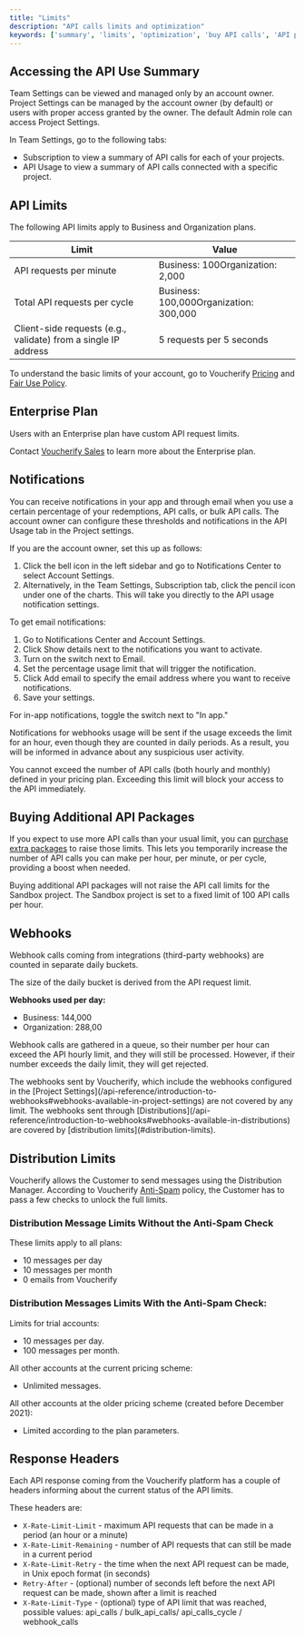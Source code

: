 ```yaml
---
title: "Limits"
description: "API calls limits and optimization"
keywords: ['summary', 'limits', 'optimization', 'buy API calls', 'API package']
---
```


## Accessing the API Use Summary

<Check>
  Team Settings can be viewed and managed only by an account owner. Project Settings can be managed by the account owner (by default) or users with proper access granted by the owner. The default Admin role can access Project Settings.
</Check>

In Team Settings, go to the following tabs:

* Subscription to view a summary of API calls for each of your projects.
* API Usage to view a summary of API calls connected with a specific project.

## API Limits

The following API limits apply to Business and Organization plans.

| **Limit**                                                      | **Value**                              |
| -------------------------------------------------------------- | -------------------------------------- |
| API requests per minute                                        | Business: 100Organization: 2,000       |
| Total API requests per cycle                                   | Business: 100,000Organization: 300,000 |
| Client-side requests (e.g., validate) from a single IP address | 5 requests per 5 seconds               |

To understand the basic limits of your account, go to Voucherify [Pricing](https://www.voucherify.io/pricing "Voucherify Pricing") and [Fair Use Policy](https://www.voucherify.io/legal/fair-use-policy "Voucherify Fair Use Policy").

## Enterprise Plan

Users with an Enterprise plan have custom API request limits.

Contact [Voucherify Sales](https://www.voucherify.io/contact-sales) to learn more about the Enterprise plan.

## Notifications

You can receive notifications in your app and through email when you use a certain percentage of your redemptions, API calls, or bulk API calls. The account owner can configure these thresholds and notifications in the API Usage tab in the Project settings.

If you are the account owner, set this up as follows:

1. Click the bell icon in the left sidebar and go to Notifications Center to select Account Settings.
2. Alternatively, in the Team Settings, Subscription tab, click the pencil icon under one of the charts. This will take you directly to the API usage notification settings.

To get email notifications:

1. Go to Notifications Center and Account Settings.
2. Click Show details next to the notifications you want to activate.
3. Turn on the switch next to Email.
4. Set the percentage usage limit that will trigger the notification.
5. Click Add email to specify the email address where you want to receive notifications.
6. Save your settings.

For in-app notifications, toggle the switch next to "In app."

Notifications for webhooks usage will be sent if the usage exceeds the limit for an hour, even though they are counted in daily periods. As a result, you will be informed in advance about any suspicious user activity.

<Note>
  You cannot exceed the number of API calls (both hourly and monthly) defined in your pricing plan. Exceeding this limit will block your access to the API immediately.
</Note>

## Buying Additional API Packages

If you expect to use more API calls than your usual limit, you can [purchase extra packages](https://support.voucherify.io/article/583-how-to-buy-extra-api-calls-packages "Buying additional API call packages") to raise those limits. This lets you temporarily increase the number of API calls you can make per hour, per minute, or per cycle, providing a boost when needed.

<Warning>
  Buying additional API packages will not raise the API call limits for the Sandbox project. The Sandbox project is set to a fixed limit of 100 API calls per hour.
</Warning>

## Webhooks

Webhook calls coming from integrations (third-party webhooks) are counted in separate daily buckets.

The size of the daily bucket is derived from the API request limit.

**Webhooks used per day:**

* Business: 144,000
* Organization: 288,00

Webhook calls are gathered in a queue, so their number per hour can exceed the API hourly limit, and they will still be processed. However, if their number exceeds the daily limit, they will get rejected.

<Check>
  The webhooks sent by Voucherify, which include the webhooks configured in the [Project Settings](/api-reference/introduction-to-webhooks#webhooks-available-in-project-settings) are not covered by any limit. The webhooks sent through [Distributions](/api-reference/introduction-to-webhooks#webhooks-available-in-distributions) are covered by [distribution limits](#distribution-limits).
</Check>

## Distribution Limits

Voucherify allows the Customer to send messages using the Distribution Manager. According to Voucherify [Anti-Spam](https://www.voucherify.io/legal/anti-spam-policy-v1-1) policy, the Customer has to pass a few checks to unlock the full limits.

### Distribution Message Limits **Without** the Anti-Spam Check

These limits apply to all plans:

* 10 messages per day
* 10 messages per month
* 0 emails from Voucherify

### Distribution Messages Limits **With** the Anti-Spam Check:

Limits for trial accounts:

* 10 messages per day.
* 100 messages per month.

All other accounts at the current pricing scheme:

* Unlimited messages.

All other accounts at the older pricing scheme (created before December 2021):

* Limited according to the plan parameters.

## Response Headers

Each API response coming from the Voucherify platform has a couple of headers informing about the current status of the API limits.

These headers are:

* `X-Rate-Limit-Limit` - maximum API requests that can be made in a period (an hour or a minute)
* `X-Rate-Limit-Remaining` - number of API requests that can still be made in a current period
* `X-Rate-Limit-Retry` - the time when the next API request can be made, in Unix epoch format (in seconds)
* `Retry-After` - (optional) number of seconds left before the next API request can be made, shown after a limit is reached
* `X-Rate-Limit-Type` - (optional) type of API limit that was reached, possible values: api\_calls / bulk\_api\_calls/ api\_calls\_cycle / webhook\_calls